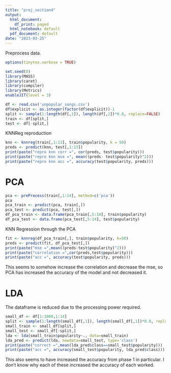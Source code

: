 ```yaml
---
title: "proj_section4"
output:
  html_document:
    df_print: paged
  html_notebook: default
  pdf_document: default
date: "2023-03-25"
---
```


Preprocess data.

```r
options(tinytex.verbose = TRUE)
```


```r
set.seed(0)
library(MASS)
library(caret)
library(compiler)
library(Metrics)
enableJIT(level = 3)

df <- read.csv('unpopular_songs.csv')
df$explicit <- as.integer(factor(df$explicit))-1
split <- sample(1:length(df[,1]), length(df[,1])*0.8, replace=FALSE)
train <- df[split,]
test <- df[-split,]
```
KNNReg reproduction

```r
knn <- knnreg(train[,1:13], train$popularity, k = 50)
preds <- predict(knn, test[,1:13])
print(paste("repro knn corr =", cor(preds, test$popularity)))
print(paste("repro knn mse =", mean((preds- test$popularity)^2)))
print(paste("repro knn acc =", accuracy(test$popularity, preds)))
```

# PCA

```r
pca <- preProcess(train[,1:14], method=c('pca'))
pca
pca_train <- predict(pca, train[,])
pca_test <- predict(pca, test[,])
df_pca_train <- data.frame(pca_train[,5:14], train$popularity)
df_pca_test <- data.frame(pca_test[,5:14], test$popularity)
```

KNN Regression through the PCA

```r
fit <- knnreg(df_pca_train[,], train$popularity, k=50)
preds <- predict(fit, df_pca_test[,])
print(paste("mse =",mean((preds-test$popularity)^2)))
print(paste("correlation =",cor(preds,test$popularity)))
print(paste("acc =", accuracy(test$popularity, preds)))
```

This seems to somehow increase the correlation and decrease the mse, so PCA has increased the accuracy of the model and not decreased it.

# LDA

The dataframe is reduced due to the processing power required.

```r
small_df <- df[1:1000,1:14]
split <- sample(1:length(small_df[,1]), length(small_df[,1])*0.8, replace=FALSE)
small_train <- small_df[split,]
small_test <- small_df[-split,]
lda <- lda(small_train$popularity~., data=small_train)
lda_pred <- predict(lda, newdata=small_test, type='class')
print(paste("correct =",mean(lda_pred$class==small_test$popularity)))
print(paste("acc =", accuracy(small_test$popularity, lda_pred$class)))
```

This also seems to have increased the accuracy from phase 1 in particular. I don't know why each of these increased the accuracy of each worked.